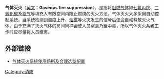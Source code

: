 '''气体灭火'''〈[[英文|英文]]：'''Gaseous fire suppression'''〉，是指将[[阻燃|阻燃]][[气体|气体]]如[[七氟丙烷|七氟丙烷]]、[[二氧化碳|二氧化碳]]及[[氮气|氮气]]等填充入有限空间内阻止燃烧的灭火方法。气体灭火大多采用自动控制系统，当系统检测到温度上升、[[烟雾|烟雾]]等火灾发生的信号后便会自动释放灭火气体。由于充满了灭火气体的房间同样会使人员窒息乃至中毒，所以气体灭火系统工作时应尽量将人员撤离。

==外部链接==
*[http://info.fire.hc360.com/2009/07/15082667053.shtml 气体灭火系统使用场所及合理选型配置] {{Wayback|url=http://info.fire.hc360.com/2009/07/15082667053.shtml |date=20130603161703 }}

{{stub}}
{{消防}}
{{防火}}

[[Category:消防|Category:消防]]
